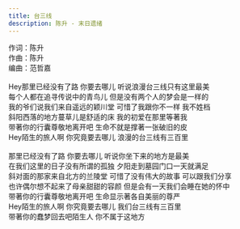 ```yaml
---
title: 台三线
description: 陈升 - 末日遗绪
---
```


作词：陈升<br />作曲：陈升<br />编曲：范哲嘉<br /><br />Hey那里已经没有了路 你要去哪儿 听说浪漫台三线只有这里最美<br />每个人都在追寻传说中的青鸟儿 但是没有两个人的梦会是一样的<br />我的爷们说我们来自遥远的颖川堂 可惜了我跟你不一样 我不姓档<br />斜阳西落的地方蔓草儿是舒适的床 我的初爱在那里等著我<br />带著你的行囊尊敬地离开吧 生命不就是撑著一张破旧的皮<br />Hey陌生的旅人啊 你究竟要去哪儿 浪漫的台三线有三百里<br /><br />那里已经没有了路 你要去哪儿 听说你坐下来的地方是最美<br />在我们这里的日子没有所谓的孤独 夕阳走到墓园门口一天就满足<br />斜对面的那家来自北方的兰陵堂 可惜了没有伟大的故事 可以跟我们分享<br />也许偶尔想不起来了母亲甜甜的容颜 但是会有一天我们会睡在她的怀中<br />带著你的行囊尊敬地离开吧 生命显示著各自美丽的尊严<br />Hey陌生的旅人啊 你究竟要去哪儿 我们台三线有三百里<br />带著你的蠢梦回去吧陌生人 你不属于这地方